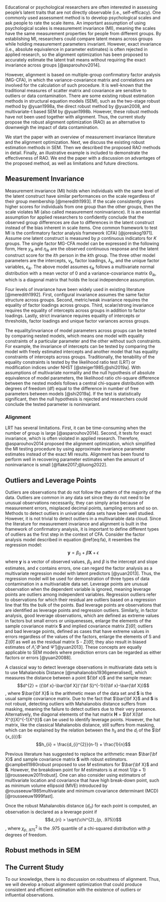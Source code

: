 Educational or psychological researchers are often interested in assessing people's latent traits that are not directly observable (i.e., self-efficacy). One commonly used assessment method is to develop psychological scales and ask people to rate the scale items. An important assumption of using psychological scales is measurement invariance (MI), meaning the scales have the same measurement properties for people from different groups. By establishing MI, researchers could compare latent means across groups while holding measurement parameters invariant. However, exact invariance (i.e., absolute equivalence in parameter estimates) is often rejected in applied research, so the alignment optimization has been proposed to accurately estimate the latent trait means without requiring the exact invariance across groups [@asparouhov2014]. 

<!-- Specifically, alignment automates the MI analysis by minimizing a loss function that captures the amount of measurement noninvariance across items and groups -->

However, alignment is based on multiple-group confirmatory factor analysis (MG-CFA), in which the variance-covariance matrix and correlations are involved for the calculation of such procedure. It is well-known that the traditional measures of scatter matrix and covariance are sensitive to outliers or data contamination. There are some existing robust estimation methods in structural equation models (SEM), such as the two-stage robust method by @yuan1998a, the direct robust method by @yuan2008, and multivariate-t based SEM by @yuan1998b. However, these robust methods have not been used together with alignment. Thus, the current study propose the robust alignment optimization (RAO) as an alternative to downweigh the impact of data contamination. 

We start the paper with an overview of measurement invariance literature and the alignment optimization. Next, we discuss the existing robust estimation methods in SEM. Then we described the proposed RAO methods in detail. Finally, an illustrative example is included to demonstrate the effectiveness of RAO. We end the paper with a discussion on advantages of the proposed method, as well as limitations and future directions.  

## Measurement Invariance

Measurement invariance (MI) holds when individuals with the same level of the latent construct have similar performances on the scale regardless of their group membership [@meredith1993]. If the scale consistently gives higher scores for individuals from one group than the other groups, then the scale violates MI (also called measurement noninvariance). It is an essential assumption for applied researchers to confidently conclude that the observed group differences are due to differences in the latent construct instead of the bias inherent in scale items. One common framework to test MI is the confirmatory factor analysis framework (CFA) [@joreskog1971]. Assume one latent construct is measured by $p$ continuous indicators for $K$ groups. The single factor MG-CFA model can be expressed in the following form,
\begin{equation}
y_{ik} = \tau_k + \lambda_k\eta_{ik} + \epsilon_{ik}. (\#eq:fa)
\end{equation}
Here $y_{ik}$ and $\eta_{ik}$ are the observed continuous response and the latent construct score for the $i$th person in the $k$th group. The three other model parameters are the intercepts, $\nu_k$, factor loadings, $\lambda_k$, and the unique factor variables, $\epsilon_{ik}$. The above model assumes $\epsilon_{ik}$ follows a multivariate normal distribution with a mean vector of 0 and a variance-covariance matrix $\Theta_{ik}$, which is a diagonal matrix that holds the local independence assumption. 

Four levels of invariance have been widely used in existing literature [@meredith1992]. First, configural invariance assumes the same factor structure across groups. Second, metric/weak invariance requires the equality of factor loadings across groups. Third, scalar/strong invariance requires the equality of intercepts across groups in addition to factor loadings. Lastly, strict invariance requires equality of intercepts or thresholds, factor loadings and unique factor variances across groups. 

The equality/invariance of model parameters across groups can be tested by comparing nested models, which means one model with equality constraints of a particular parameter and the other without such constraints. For example, the invariance of intercepts can be tested by comparing the model with freely estimated intercepts and another model that has equality constraints of intercepts across groups. Traditionally, the tenability of the equality constraints is tested by the likelihood ratio test (LRT) or modification indices under NHST [@steiger1985;@shi2019a]. With assumptions of multivariate normality and the null hypothesis of absolute equivalence of model parameters, the likelihood ratio chi-square difference between the nested models follows a central chi-square distribution with degrees of freedom (df) equal to the difference in number of free parameters between models [@shi2019a]. If the test is statistically significant, then the null hypothesis is rejected and researchers could conclude the tested parameter is noninvariant. 

### Alignment

LRT has several limitations. First, it can be time-consuming when the number of group is large [@asparouhov2014]. Second, it tests for exact invariance, which is often violated in applied research. Therefore, @asparouhov2014 proposed the alignment optimization, which simplified the MI testing procedure by using approximate invariance parameter estimates instead of the exact MI results. Alignment has been found to perform well in recovering parameter estimates when the amount of noninvariance is small [@flake2017;@luong2022]. 



## Outliers and Leverage Points

Outliers are observations that do not follow the pattern of the majority of the data. Outliers are common in any data set since they do not need to be unusual observations necessarily, they can simply arise because of measurement errors, misplaced decimal points, sampling errors and so on. Methods to detect outliers in univariate data sets have been well studied. However, it is not trivial to detect outliers in a multivariable data cloud. Since the literature for measurement invariance and alignment is built in the framework of confirmatory analysis, it is important to define different types of outliers as the first step in the context of CFA. Consider the factor analysis model described in equation\ \@ref(eq:fa),
<!-- : -->
<!-- $$\textbf{y} = \mu + \Lambda\xi + \epsilon$$  -->
<!-- where $\textbf{y}$ is a vector of $p$ manifest variables, $\mu$ is the vector of population means, $\Lambda$ is a $p \times m$ matrix of factor loadings, $\xi$ isa vector of $m$ factors, and $\epsilon$ contains measurement errors or uniqueness.  -->
it resembes the regression model:
$$\textbf{y} = \beta_{0} + \beta\textbf{X} + \epsilon$$ 
where $\textbf{y}$ is a vector of observed values, $\beta_{0}$ and $\beta$ is the intercept and slope estimates, and $\epsilon$ contains errors, one can regard the factor analysis as a multivariate regression model with latent predictors [@yuan2013]. Thus, the regression model will be used for demonstration of three types of data contamination in a multivariable data set. Leverage points are unusual observation when the dependent variable is ignored, meaning leverage points are outliers among independent variables. Regression outliers refer to observations for
which their residual are outliers based on a regression line that fits the bulk of the points. Bad leverage points are observations that are identified as leverage points and regression outliers. Similarly, in factor analysis, good leverage observations, which are defined as extreme
values in factors but small errors or uniquenesses, enlarge the elements of the sample covariance matrix $\textbf{S}$ and implied covariance matrix $\Sigma(\hat{\Theta})$; outliers and bad leverage points, defined as cases that have extreme values in errors regardless
of the values of the factors, enlarge the elements of S and $\Sigma(\hat{\Theta})$ as well as the residual matrix S - $\Sigma(\hat{\Theta})$; they also result in biased estimates of $\hat{\Lambda}, \hat{\Phi}$ and $\hat{\Psi}$ [@yuan2013]. These concepts are equally applicable to SEM models where prediction errors can be regarded as either factors or errors [@yuan20088].

A classical way to detect leverage observations in multivariate data sets is to use Mahalanobis Distance [@mahalanobis1936generalised], which measures the distance between a point ${\bf x}$ and the sample mean:
$$d^{2} = ({\bf x}-\bar{\bf X})'{\bf S}^{-1}({\bf x}-\bar{\bf X})$$,
where $\bar{\bf X}$ is the arithmetic mean of the data set and $\textbf{S}$ is the usual sample covariance matrix. Due to the fact that $\bar{\bf X}$ and $\textbf{S}$ is not robust, detecting outliers with Mahalanobis distance suffers from masking, meaning the failure to detect outliers due to their very presence. Alternatively, the diagonal elements of the hat matrix $\textbf{H}$ = $\bf X(\bf X^{t}X)^{-1}X^{t}$ can  be used to identify leverage points. However, the hat matrix, like the classical Mahalanobis distance, still suffers from masking, which can be explained by the relation between the $h_{ii}$ and the $d_{i}$ of the $\bf {x_{i}}$:
$$h_{ii} = \frac{d_{i}^{2}}{n-1} + \frac{1}{n}$$

Previous literature has suggested to replace the arithmetic mean $\bar{\bf X}$ and sample covariance matrix $\textbf{S}$ with robust estimators. @campbell1980robust proposed to use $\textit{M}$ estimators for $\bar{\bf X}$ and $\textbf{S}$. However, the breakdown point for $\textit{M}$ estimators is at most $1/(p+1)$ [@rousseeuw2011robust]. One can also consider using estimators of multivariate location and covariance that have high break-down point, such as minimum volume ellipsoid (MVE) introduced by @rousseeuw1985multivariate and minimum covariance determinant (MCD) [@rousseeuw1999fast].

Once the robust Mahalanobis distance ($d_{ri}$) for each point is computed, an observation is declared as a leverage point if
$$d_{ri} > \sqrt{\chi^{2}_{p, .975}}$$,
where $\chi^{2}_{p, .975}$ is the .975 quantile of a chi-squared distribution with $p$ degrees of freedom.

## Robust methods in SEM

<!-- The breakdown point of the sample covariance matrix is only 1/n [@wilcox2017modern]. That is, even a single outlier can substantially alter the values of estimates. In multivariate analyses such as CFA, defining, identifying and categorizing data contamination are nontrivial. Given the nature of CFA - parallel to regression, data contamination can be classified into three general categories: leverage points (good and bad), outliers and influential points. Influential points will be the focus for our current project since their inclusion/exclusion will have a great impact on the assessment of the model fit [@yuan2008].  -->

## The Current Study

To our knowledge, there is no discussion on robustness of alignment. Thus, we will develop a robust alignment optimization that could produce consistent and efficient estimation with the existence of outliers or influential observations. 
